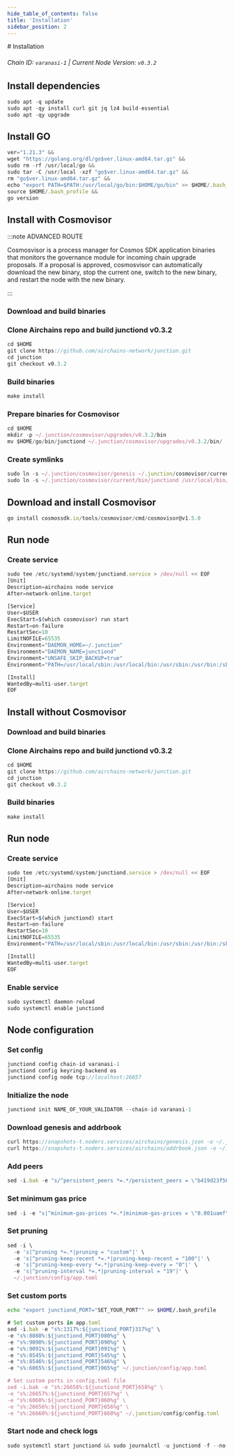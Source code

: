```yaml
---
hide_table_of_contents: false
title: 'Installation'
sidebar_position: 2
---
```


<div class="h1-with-icon icon-airchains">
  # Installation
</div>

###### Chain ID: `varanasi-1` | Current Node Version: `v0.3.2`

## Install dependencies

```js
sudo apt -q update
sudo apt -qy install curl git jq lz4 build-essential
sudo apt -qy upgrade
```

## Install GO

```js
ver="1.21.3" &&
wget "https://golang.org/dl/go$ver.linux-amd64.tar.gz" &&
sudo rm -rf /usr/local/go &&
sudo tar -C /usr/local -xzf "go$ver.linux-amd64.tar.gz" &&
rm "go$ver.linux-amd64.tar.gz" &&
echo "export PATH=$PATH:/usr/local/go/bin:$HOME/go/bin" >> $HOME/.bash_profile &&
source $HOME/.bash_profile &&
go version
```

## Install with Cosmovisor

:::note ADVANCED ROUTE

Cosmosvisor is a process manager for Cosmos SDK application binaries that monitors the governance module for incoming chain upgrade proposals. If a proposal is approved, cosmosvisor can automatically download the new binary, stop the current one, switch to the new binary, and restart the node with the new binary.

:::

### Download and build binaries

### Clone Airchains repo and build junctiond v0.3.2

```js
cd $HOME
git clone https://github.com/airchains-network/junction.git
cd junction
git checkout v0.3.2
```

### Build binaries

```js
make install
```

### Prepare binaries for Cosmovisor

```js
cd $HOME
mkdir -p ~/.junction/cosmovisor/upgrades/v0.3.2/bin
mv $HOME/go/bin/junctiond ~/.junction/cosmovisor/upgrades/v0.3.2/bin/
```

### Create symlinks

```js
sudo ln -s ~/.junction/cosmovisor/genesis ~/.junction/cosmovisor/current -f
sudo ln -s ~/.junction/cosmovisor/current/bin/junctiond /usr/local/bin/junctiond -f
```

## Download and install Cosmovisor

```js
go install cosmossdk.io/tools/cosmovisor/cmd/cosmovisor@v1.5.0
```

## Run node

### Create service

```js
sudo tee /etc/systemd/system/junctiond.service > /dev/null << EOF
[Unit]
Description=airchains node service
After=network-online.target

[Service]
User=$USER
ExecStart=$(which cosmovisor) run start
Restart=on-failure
RestartSec=10
LimitNOFILE=65535
Environment="DAEMON_HOME=~/.junction"
Environment="DAEMON_NAME=junctiond"
Environment="UNSAFE_SKIP_BACKUP=true"
Environment="PATH=/usr/local/sbin:/usr/local/bin:/usr/sbin:/usr/bin:/sbin:/bin:/usr/games:/usr/local/games:/snap/bin:~/.junction/cosmovisor/current/bin"

[Install]
WantedBy=multi-user.target
EOF
```

## Install without Cosmovisor

### Download and build binaries

### Clone Airchains repo and build junctiond v0.3.2

```js
cd $HOME
git clone https://github.com/airchains-network/junction.git
cd junction
git checkout v0.3.2
```

### Build binaries

```js
make install
```

## Run node

### Create service

```js
sudo tee /etc/systemd/system/junctiond.service > /dev/null << EOF
[Unit]
Description=airchains node service
After=network-online.target

[Service]
User=$USER
ExecStart=$(which junctiond) start
Restart=on-failure
RestartSec=10
LimitNOFILE=65535
Environment="PATH=/usr/local/sbin:/usr/local/bin:/usr/sbin:/usr/bin:/sbin:/bin:/usr/games:/usr/local/games:/snap/bin"

[Install]
WantedBy=multi-user.target
EOF
```

### Enable service

```js
sudo systemctl daemon-reload
sudo systemctl enable junctiond
```

## Node configuration

### Set config

```js
junctiond config chain-id varanasi-1
junctiond config keyring-backend os
junctiond config node tcp://localhost:26657
```

### Initialize the node

```js
junctiond init NAME_OF_YOUR_VALIDATOR --chain-id varanasi-1
```

### Download genesis and addrbook

```js
curl https://snapshots-t.noders.services/airchains/genesis.json -o ~/.junction/config/genesis.json
curl https://snapshots-t.noders.services/airchains/addrbook.json -o ~/.junction/config/addrbook.json
```

### Add peers

```js
sed -i.bak -e "s/^persistent_peers *=.*/persistent_peers = \"b419d23f56a6a5403319399ed38b6b93138210a1@airchains-t-rpc.noders.services:26756\"/" ~/.junction/config/config.toml
```

### Set minimum gas price

```js
sed -i -e "s|^minimum-gas-prices *=.*|minimum-gas-prices = \"0.001uamf\"|" ~/.junction/config/app.toml
```

### Set pruning

```js
sed -i \
  -e 's|^pruning *=.*|pruning = "custom"|' \
  -e 's|^pruning-keep-recent *=.*|pruning-keep-recent = "100"|' \
  -e 's|^pruning-keep-every *=.*|pruning-keep-every = "0"|' \
  -e 's|^pruning-interval *=.*|pruning-interval = "19"|' \
  ~/.junction/config/app.toml
```

### Set custom ports

```bash
echo "export junctiond_PORT="SET_YOUR_PORT"" >> $HOME/.bash_profile
```

```js
# Set custom ports in app.toml
sed -i.bak -e "s%:1317%:${junctiond_PORT}317%g" \
-e "s%:8080%:${junctiond_PORT}080%g" \
-e "s%:9090%:${junctiond_PORT}090%g" \
-e "s%:9091%:${junctiond_PORT}091%g" \
-e "s%:8545%:${junctiond_PORT}545%g" \
-e "s%:8546%:${junctiond_PORT}546%g" \
-e "s%:6065%:${junctiond_PORT}065%g" ~/.junction/config/app.toml

# Set custom ports in config.toml file
sed -i.bak -e "s%:26658%:${junctiond_PORT}658%g" \
-e "s%:26657%:${junctiond_PORT}657%g" \
-e "s%:6060%:${junctiond_PORT}060%g" \
-e "s%:26656%:${junctiond_PORT}656%g" \
-e "s%:26660%:${junctiond_PORT}660%g" ~/.junction/config/config.toml
```

### Start node and check logs

```js
sudo systemctl start junctiond && sudo journalctl -u junctiond -f --no-hostname -o cat
```
